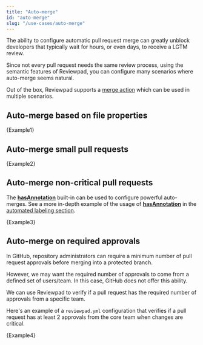 ```yaml
---
title: "Auto-merge"
id: "auto-merge"
slug: "/use-cases/auto-merge"
---
```



The ability to configure automatic pull request merge can greatly unblock developers that typically wait for hours, or even days, to receive a LGTM review.

Since not every pull request needs the same review process, using the semantic features of Reviewpad, you can configure many scenarios where auto-merge seems natural.

Out of the box, Reviewpad supports a [merge action](../guides/built-ins#merge) which can be used in multiple scenarios.

## Auto-merge based on file properties

<CodeBlock language="yml" title="reviewpad.yml">{Example1}</CodeBlock>

## Auto-merge small pull requests

<CodeBlock language="yml" title="reviewpad.yml">{Example2}</CodeBlock>

## Auto-merge non-critical pull requests

The [**hasAnnotation**](../guides/built-ins#hasannotation) built-in can be used to configure powerful auto-merges. See a more in-depth example of the usage of [**hasAnnotation**](../guides/built-ins#hasannotation) in the [automated labeling section](../use-cases/label-critical-changes-with-semantic-code-annotations).

<CodeBlock language="yml" title="reviewpad.yml">{Example3}</CodeBlock>

## Auto-merge on required approvals

In GitHub, repository administrators can require a minimum number of pull request approvals before merging into a protected branch.

However, we may want the required number of approvals to come from a defined set of users/team. In this case, GitHub does not offer this ability.

We can use Reviewpad to verify if a pull request has the required number of approvals from a specific team.

Here's an example of a `reviewpad.yml` configuration that verifies if a pull request has at least 2 approvals from the core team when changes are critical.

<CodeBlock language="yml" title="reviewpad.yml">{Example4}</CodeBlock>
